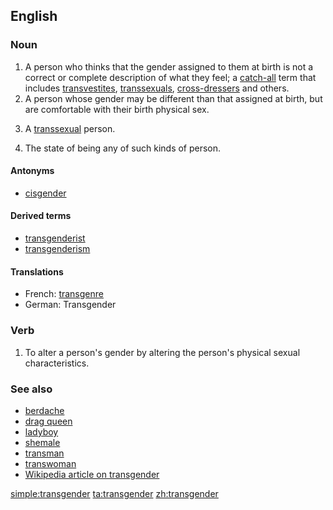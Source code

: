 {{wikipedia}}
==English==



===Noun===
{{en-noun}}
# A person who thinks that the gender assigned to them at birth is not a correct or complete description of what they feel; a [[catch-all]] term that includes [[transvestite]]s, [[transsexual]]s, [[cross-dresser]]s and others.
# A person whose gender may be different than that assigned at birth, but are comfortable with their birth physical sex.  
# {{euphemism}} A [[transsexual]] person.
# The state of being any of such kinds of person.

====Antonyms====
*[[cisgender]]

====Derived terms====
*[[transgenderist]]
*[[transgenderism]]

====Translations====
*French: [[transgenre]]
*German: Transgender <!--noun?-->

===Verb===
{{en-verb}}
# To alter a person's gender by altering the person's physical sexual characteristics.

===See also===
*[[berdache]]
*[[drag queen]]
*[[ladyboy]]
*[[shemale]]
*[[transman]]
*[[transwoman]]
*[[w:Transgender|Wikipedia article on transgender]]

[[simple:transgender]]
[[ta:transgender]]
[[zh:transgender]]